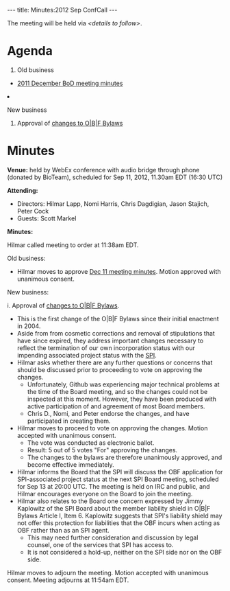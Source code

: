 ---
title: Minutes:2012 Sep ConfCall
---

The meeting will be held via ''&lt;details to follow&gt;''.

= Agenda =

<ol>
<li> Old business </li>
 <ul><li> [[Minutes:2011_Dec_ConfCall| 2011 December BoD meeting minutes]]</li> </ul>  
<li>New business</li>
<ol style="list-style-type:lower-roman">
 <li>Approval of [https://github.com/OBF/obf-docs/pull/8 changes to O|B|F Bylaws]</li>
</ol>
</ol>

= Minutes =

'''Venue:''' held by WebEx conference with audio bridge through phone (donated by BioTeam), scheduled for Sep 11, 2012, 11.30am EDT (16:30 UTC) 

'''Attending:'''
* Directors: Hilmar Lapp, Nomi Harris, Chris Dagdigian, Jason Stajich, Peter Cock
* Guests: Scott Markel

'''Minutes:'''

Hilmar called meeting to order at 11:38am EDT.

Old business:
* Hilmar moves to approve [[Minutes:2011_Dec_ConfCall| Dec 11 meeting minutes]]. Motion approved with unanimous consent.

New business:

i. Approval of [https://github.com/OBF/obf-docs/pull/8 changes to O|B|F Bylaws]. 
* This is the first change of the O|B|F Bylaws since their initial enactment in 2004. 
* Aside from from cosmetic corrections and removal of stipulations that have since expired, they address important changes necessary to reflect the termination of our own incorporation status with our impending associated project status with the [http://www.spi-inc.org SPI].
* Hilmar asks whether there are any further questions or concerns that should be discussed prior to proceeding to vote on approving the changes.
** Unfortunately, Github was experiencing major technical problems at the time of the Board meeting, and so the changes could not be inspected at this moment. However, they have been produced with active participation of and agreement of most Board members.
**  Chris D., Nomi, and Peter endorse the changes, and have participated in creating them.
* Hilmar moves to proceed to vote on approving the changes. Motion accepted with unanimous consent.
** The vote was conducted as electronic ballot.
** Result: 5 out of 5 votes "For" approving the changes.
** The changes to the bylaws are therefore unanimously approved, and become effective immediately.
* Hilmar informs the Board that the SPI will discuss the OBF application for SPI-associated project status at the next SPI Board meeting, scheduled for Sep 13 at 20:00 UTC. The meeting is held on IRC and public, and Hilmar encourages everyone on the Board to join the meeting.
* Hilmar also relates to the Board one concern expressed by Jimmy Kaplowitz of the SPI Board about the member liability shield in O|B|F Bylaws Article I, Item 6. Kaplowitz suggests that SPI's liability shield may not offer this protection for liabilities that the OBF incurs when acting as OBF rather than as an SPI agent.
** This may need further consideration and discussion by legal counsel, one of the services that SPI has access to.
** It is not considered a hold-up, neither on the SPI side nor on the OBF side.

Hilmar moves to adjourn the meeting. Motion accepted with unanimous consent. Meeting adjourns at 11:54am EDT.